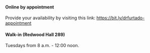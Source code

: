 #### Online by appointment

Provide your availability by visiting this link: <https://bit.ly/drfurtado-appointment>

#### Walk-in (Redwood Hall 289)

Tuesdays from 8 a.m. - 12:00 noon.
